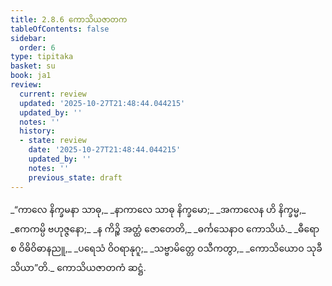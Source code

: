 ```yaml
---
title: 2.8.6 ကောသိယဇာတက
tableOfContents: false
sidebar:
  order: 6
type: tipitaka
basket: su
book: ja1
review:
  current: review
  updated: '2025-10-27T21:48:44.044215'
  updated_by: ''
  notes: ''
  history:
  - state: review
    date: '2025-10-27T21:48:44.044215'
    updated_by: ''
    notes: ''
    previous_state: draft
---
```



<ReviewStatus review={frontmatter.review} showDetails={true} />

<HypothesisAnnotation frontmatter={frontmatter} />

<DynamicBreadcrumb />

<Division number="151" book="ja1" e="ch" v="22" p="61">

<Paragraph number="585" type="verses" book="ja1">
_“ကာလေ နိက္ခမနာ သာဓု,_  
_နာကာလေ သာဓု နိက္ခမော;_  
_အကာလေန ဟိ နိက္ခမ္မ,_  
_ဧကကမ္ပိ ဗဟုဇ္ဇနော;_  
_န ကိဉ္စိ အတ္ထံ ဇောတေတိ,_  
_ဓင်္ကသေနာဝ ကောသိယံ._  

</Paragraph>

</Division>
<Division number="152" book="ja1" e="ch" v="22" p="61">

<Paragraph number="586" type="verses" book="ja1">
_ဓီရော စ ဝိဓိဝိဓာနညူ,_  
_ပရေသံ ဝိဝရာနုဂူ;_  
_သဗ္ဗာမိတ္တေ ဝသီကတွာ,_  
_ကောသိယောဝ သုခီ သိယာ”တိ._  


</Paragraph>
</Division>

<Paragraph number="587" type="center" book="ja1">
ကောသိယဇာတကံ ဆဋ္ဌံ.
</Paragraph>